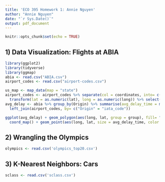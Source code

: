 ```yaml
---
title: 'ECO 395 Homework 1: Annie Nguyen'
author: "Annie Nguyen"
date: "`r Sys.Date()`"
output: pdf_document
---
```


```r
knitr::opts_chunk$set(echo = TRUE)
```

## 1) Data Visualization: Flights at ABIA

```r
library(ggplot2)
library(tidyverse)
library(ggmap)
abia <- read.csv("ABIA.csv")
airport_codes <- read.csv("airport-codes.csv")
```


```r
us_map <- map_data(map = "state")
airport_codes <- airport_codes %>% separate(col = coordinates, into= c("lat", "long"), sep = ",") %>% 
  transform(lat = as.numeric(lat), long = as.numeric(long)) %>% select(iata_code, lat, long) %>% drop_na %>% distinct%>% filter(iata_code != "")
avg_delay <- abia %>% group_by(Origin) %>% summarise(avg_delay_time = mean(DepDelay, na.rm = TRUE)) %>% arrange(-avg_delay_time) %>% 
  left_join(airport_codes, by= c("Origin" = "iata_code"))
```

```r
ggplot(avg_delay) + geom_polygon(aes(long, lat, group = group), fill= "white", color="black", data= us_map) + 
  coord_map() + geom_point(aes(long, lat, size = avg_delay_time, color = avg_delay_time)) 

```



## 2) Wrangling the Olympics


```r
olympics <- read.csv('olympics_top20.csv')
```


## 3) K-Nearest Neighbors: Cars


```r
sclass <- read.csv('sclass.csv')
```






